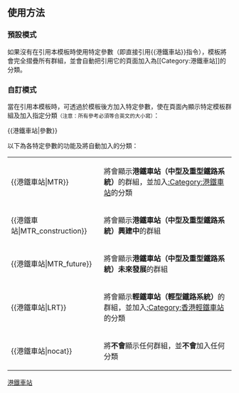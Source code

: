 <noinclude>{{template doc page viewed directly}}</noinclude>
<!-- 在本行下編輯模板說明 -->
{{esoteric}}
==使用方法==
===預設模式===
如果沒有在引用本模板時使用特定參數（即直接引用<nowiki>{{港鐵車站}}</nowiki>指令），模板將會完全摺疊所有群組，並會自動把引用它的頁面加入為<nowiki>[[Category:港鐵車站]]</nowiki>的分類。

===自訂模式===
當在引用本模板時，可透過於模板後方加入特定參數，使在頁面內顯示特定模板群組及加入指定分類<small>（注意：所有參考必須等合英文的大小寫）</small>：

<nowiki>{{港鐵車站|參數}}</nowiki>

以下為各特定參數的功能及將自動加入的分類：
{|class="wikitable"
|-
|<nowiki>{{港鐵車站|MTR}}</nowiki>||將會顯示'''港鐵車站（中型及重型鐵路系統）'''的群組，並加入[[:Category:港鐵車站]]的分類
|-
|<nowiki>{{港鐵車站|MTR_construction}}</nowiki>||將會顯示'''港鐵車站（中型及重型鐵路系統）興建中'''的群組
|-
|<nowiki>{{港鐵車站|MTR_future}}</nowiki>||將會顯示'''港鐵車站（中型及重型鐵路系統）未來發展'''的群組
|-
|<nowiki>{{港鐵車站|LRT}}</nowiki>||將會顯示'''輕鐵車站（輕型鐵路系統）'''的群組，並加入[[:Category:香港輕鐵車站]]的分類
|-
|<nowiki>{{港鐵車站|nocat}}</nowiki>||將'''不會'''顯示任何群組，並'''不會'''加入任何分類
|}

<includeonly>
<!-- 本行下加入模板的分類 -->
[[Category:香港鐵路模板|港鐵車站]]
<!-- 本行下加入模板的跨語言鏈接 -->
</includeonly>